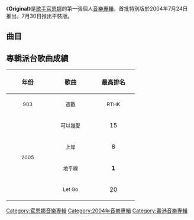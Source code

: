 {{Infobox album <!-- See Wikipedia:WikiProject_Albums -->
| name       = Original
| type       = [[專輯|專輯]]
| artist     = [[官恩娜|官恩娜]]
| cover      = Ella Original.jpg
| released   = 2004年7月24日（首批特別版）<br>2004年7月30日（平裝版）
| recorded   = 2003年－2004年
| genre      = [[粵語流行音樂|粵語流行音樂]]
| length     = 35分15秒
| label      = [[Boombeat|Boombeat]]、[[百代唱片_(香港)|百代唱片]]
<!-- 未知參數 | number     = 9 -->
| prev_title = 
| prev_year  = 
| next_title = [[Ellacadabra|Ellacadabra]]
| next_year  = 2005
| misc       = {{Extra album cover
  | header  = 其他封面
  | type    = 專輯
  | cover   = Ella Original1.jpg
  | caption = 《Original》平裝版封面
  }}
}}
《'''Original'''》是[[歌手|歌手]][[官恩娜|官恩娜]]的第一張個人[[音樂專輯|音樂專輯]]，首批特別版於2004年7月24日推出。7月30日推出平裝版。

==曲目==
{{tracklist
| headline        = CD
| total_length    = 35:15

| title1         = 遙遠的東西最美麗
| music1         = [[Eddie_Y|Eddie Y]]
| lyrics1        = [[周耀輝|周耀輝]]
| arranger1      = Eddie Y
| producer1      = Eddie Y
| longnote1      = 
| length1        = 4:43

| title2         = 上岸
| music2         = [[恭碩良|恭碩良]]
| lyrics2        = 周耀輝
| arranger2      = 恭碩良
| producer2      = [[Boombeat|Boombeat]]
| longnote2      = 
| length2        = 3:51

| title3         = 地平線
| music3         = [[Eric_Kwok|Eric Kwok]]
| lyrics3        = [[黃偉文|黃偉文]]
| arranger3      = Eric Kwok
| producer3      = Eric Kwok
| longnote3      = 
| length3        = 3:29

| title4         = 可以幾愛
| music4         = [[黃貫中|黃貫中]]
| lyrics4        = 黃偉文
| arranger4      = [[黃仲賢|黃仲賢]]
| producer4      = 黃貫中<br>Boombeat
| longnote4      = 
| length4        = 4:09

| title5         = Let Go
| music5         = [[林一峰|林一峰]]
| lyrics5        = [[阿蒙_(填詞人)|阿蒙]]
| arranger5      = [[郭熾賢|郭熾賢]]
| producer5      = [[Keith_W|Keith W]]
| longnote5      = 
| length5        = 3:26

| title6         = 藍、白、紅
| music6         = [[包以正|Eugene Pao]]
| lyrics6        = [[林衍希|林衍希]]
| arranger6      = Eugene Pao
| producer6      = Eugene Pao<br>Boombeat
| longnote6      = 
| length6        = 5:05

| title7         = 繼續微笑
| music7         = [[許冠傑|許冠傑]]
| lyrics7        = 許冠傑
| arranger7      = [[楊雲驃|楊雲驃]]
| producer7      = Keith W<br>楊雲驃
| note7          = Acoustic Version
| longnote7      = 
| length7        = 2:49

| title8         = 上岸
| music8         = 恭碩良
| lyrics8        = 周耀輝<br>（Rap詞：[[Ghost_Style|Ghost Style]]）
| arranger8      = 
| producer8      = 
| note8          = No Haters Mix
| longnote8      = Featuring [[Ghost_Style|Ghost Style]]
| length8        = 3:27

| title9         = 可以幾愛
| music9         = 黃貫中
| lyrics9        = 黃偉文<br>（Rap詞：[[陳奐仁|陳奐仁]]）
| arranger9      = 
| producer9      = 
| note9          = Hustler Mix
| longnote9      = Featuring [[陳奐仁|陳奐仁]]
| length9        = 4:12
}}

{{tracklist
| headline        = VCD（只收錄在首批特別版）
| total_length    = 

| title1          = 上岸
| length1         = 

| title2          = 地平線
| length2         = 

| title3          = 可以幾愛
| length3         = 
}}

== 專輯派台歌曲成績 ==
{| class="wikitable"
!align="center" rowspan="2" | 年份
!align="center" rowspan="2" | 歌曲
!align="center" colspan="8" | 最高排名
|-
!width="100"|<small>903</small> !! width="100"|<small>週數</small> !! width="100"|<small>RTHK</small> !! width="100"|<small>週數</small> !! width="100"|<small>997</small> !! width="100"|<small>週數</small> !! width="100"|<small>TVB</small> !! width="100"|<small>週數</small>
|-
|align="center" rowspan="4"| <small>2005</small> ||align="center"| <small>可以幾愛</small> ||align="center"| 15 ||align="center"| 3 ||align="center"| - ||align="center"| - ||align="center"| 9 ||align="center"| 5 ||align="center"| - ||align="center"| -
|-
|align="center"| <small>上岸</small> ||align="center"| 8 ||align="center"| 4 ||align="center"| 10 ||align="center"| 4 ||align="center"| 6 ||align="center"| 5 ||align="center"| - ||align="center"| -
|-
|align="center"| <small>地平線</small> ||align="center"| '''1''' ||align="center"| 7 ||align="center"| '''1''' ||align="center"| 7 ||align="center"| 3 ||align="center"| 5 ||align="center"| 3 ||align="center"| 4
|-
|align="center"| <small>Let Go</small> ||align="center"| 20 ||align="center"| 1 ||align="center"| - ||align="center"| - ||align="center"| - ||align="center"| - ||align="center"| - ||align="center"| -
|}

[[Category:官恩娜音樂專輯|Category:官恩娜音樂專輯]]
[[Category:2004年音樂專輯|Category:2004年音樂專輯]]
[[Category:香港音樂專輯|Category:香港音樂專輯]]